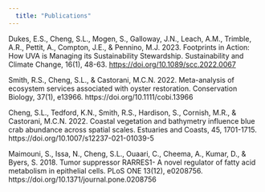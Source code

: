 ```yaml
---
  title: "Publications"
---
```

  
Dukes, E.S., Cheng, S.L., Mogen, S., Galloway, J.N., Leach, A.M., Trimble, A.R., Pettit, A., Compton, J.E., & Pennino, M.J. 2023. Footprints in Action: How UVA is Managing its Sustainability Stewardship. Sustainability and Climate Change, 16(1), 48-63. <a href = "https://doi.org/10.1089/scc.2022.0067" >https://doi.org/10.1089/scc.2022.0067</a>

Smith, R.S., Cheng, S.L., & Castorani, M.C.N. 2022. Meta-analysis of ecosystem services associated with oyster restoration. Conservation Biology, 37(1), e13966. https://doi.org/10.1111/cobi.13966

Cheng, S.L., Tedford, K.N., Smith, R.S., Hardison, S., Cornish, M.R., & Castorani, M.C.N. 2022. Coastal vegetation and bathymetry influence blue crab abundance across spatial scales. Estuaries and Coasts, 45, 1701-1715. https://doi.org/10.1007/s12237-021-01039-5

Maimouni, S., Issa, N., Cheng, S.L., Ouaari, C., Cheema, A., Kumar, D., & Byers, S. 2018. Tumor suppressor RARRES1- A novel regulator of fatty acid metabolism in epithelial cells. PLoS ONE 13(12), e0208756. https://doi.org/10.1371/journal.pone.0208756